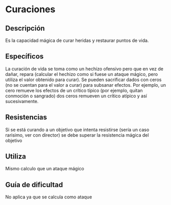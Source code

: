 # Curaciones

## Descripción

Es la capacidad mágica de curar heridas y restaurar puntos de vida.

## Específicos

La curación de vida se toma como un hechizo ofensivo pero que en vez de dañar, repara (calcular el hechizo como si fuese un ataque mágico, pero utiliza el valor obtenido para curar).
Se pueden sacrificar dados con ceros (no se cuentan para el valor a curar) para subsanar efectos. Por ejemplo, un cero remueve los efectos de un crítico típico (por ejemplo, quitan conmoción o sangrado) dos ceros remueven un crítico atípico y así sucesivamente.

## Resistencias

Si se está curando a un objetivo que intenta resistirse (sería un caso rarisimo, ver con director) se debe superar la resistencia mágica del objetivo

## Utiliza

Mismo calculo que un ataque mágico

## Guía de dificultad

No aplica ya que se calcula como ataque
